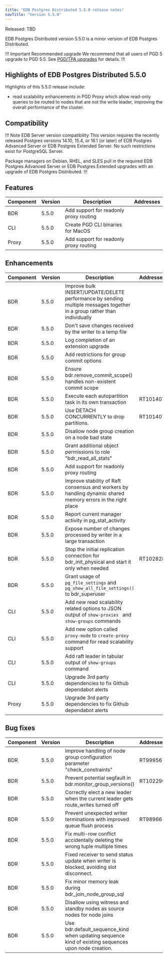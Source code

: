 ```yaml
---
title: "EDB Postgres Distributed 5.5.0 release notes"
navTitle: "Version 5.5.0"
---
```


Released: TBD

EDB Postgres Distributed version 5.5.0 is a minor version of EDB Postgres Distributed.

!!! Important Recommended upgrade
We recommend that all users of PGD 5 upgrade to PGD 5.5. See [PGD/TPA upgrades](../upgrades/tpa_overview) for details.
!!!


## Highlights of EDB Postgres Distributed 5.5.0

Highlights of this 5.5.0 release include:

* read scalability enhancements in PGD Proxy which allow read-only queries to be routed to nodes that are not the write leader, improving the overall performance of the cluster.

## Compatibility

!!! Note EDB Server version compatibility
This version requires the recently released Postgres versions 14.10, 15.4,
or 16.1 (or later) of EDB Postgres Advanced Server or EDB Postgres Extended
Server. No such restrictions exist for PostgreSQL Server.

Package managers on Debian, RHEL, and SLES pull in the required EDB Postgres
Advanced Server or EDB Postgres Extended upgrades with an upgrade of EDB
Postgres Distributed.
!!!

## Features

| Component | Version | Description                            | Addresses |
|-----------|---------|----------------------------------------|-----------|
| BDR       | 5.5.0   | Add support for readonly proxy routing |           |
| CLI       | 5.5.0   | Create PGD CLI binaries for MacOS      |           |
| Proxy     | 5.5.0   | Add support for readonly proxy routing |           |


## Enhancements

| Component | Version | Description                                                                                                             | Addresses |
|-----------|---------|-------------------------------------------------------------------------------------------------------------------------|-----------|
| BDR       | 5.5.0   | Improve bulk INSERT/UPDATE/DELETE performance by sending multiple messages together in a group rather than individually |           |
| BDR       | 5.5.0   | Don't save changes received by the writer to a temp file                                                                |           |
| BDR       | 5.5.0   | Log completion of an extension upgrade                                                                                  |           |
| BDR       | 5.5.0   | Add restrictions for group commit options                                                                               |           |
| BDR       | 5.5.0   | Ensure bdr.remove_commit_scope() handles non-existent commit scope                                                      |           |
| BDR       | 5.5.0   | Execute each autopartition task in its own transaction                                                                  | RT101407  |
| BDR       | 5.5.0   | Use DETACH CONCURRENTLY to drop partitions.                                                                             | RT101407  |
| BDR       | 5.5.0   | Disallow node group creation on a node bad state                                                                        |           |
| BDR       | 5.5.0   | Grant additional object permissions to role "bdr_read_all_stats"                                                        |           |
| BDR       | 5.5.0   | Add support for readonly proxy routing                                                                                  |           |
| BDR       | 5.5.0   | Improve stability of Raft consensus and workers by handling dynamic shared memory errors in the right place             |           |
| BDR       | 5.5.0   | Report current manager activity in pg_stat_activity                                                                     |           |
| BDR       | 5.5.0   | Expose number of changes processed by writer in a large transaction                                                     |           |
| BDR       | 5.5.0   | Stop the initial replication connection for bdr_init_physical and start it only when needed                             |  RT102828         |
| BDR       | 5.5.0   | Grant usage of `pg_file_settings` and `pg_show_all_file_settings()` to bdr_superuser                                    |           |
| CLI       | 5.5.0   | Add new read scalability related options to JSON output of `show-proxies ` and `show-groups` commands                   |           |
| CLI       | 5.5.0   | Add new option called `proxy-mode` to `create-proxy` command for read scalability support                               |           |
| CLI       | 5.5.0   | Add raft leader in  tabular output of `show-groups` command                                                             |           |
| CLI       | 5.5.0   | Upgrade 3rd party dependencies to fix Github dependabot alerts                                                          |           |
| Proxy     | 5.5.0   | Upgrade 3rd party dependencies to fix Github dependabot alerts                                                          |           |




## Bug fixes

| Component | Version | Description                                                                                         | Addresses |
|-----------|---------|-----------------------------------------------------------------------------------------------------|-----------|
| BDR       | 5.5.0   | Improve handling of node group configuration parameter "check_constraints"                          | RT99956   |
| BDR       | 5.5.0   | Prevent potential segfault in bdr.monitor_group_versions()                                          | RT102290  |
| BDR       | 5.5.0   | Correctly elect a new leader when the current leader gets route_writes turned off                   |           |
| BDR       | 5.5.0   | Prevent unexpected writer terminations with improved queue flush process                            | RT98966   |
| BDR       | 5.5.0   | Fix multi-row conflict accidentally deleting the wrong tuple multiple times                         |           |
| BDR       | 5.5.0   | Fixed receiver to send status update when writer is blocked, avoiding slot disconnect.              |           |
| BDR       | 5.5.0   | Fix minor memory leak during bdr_join_node_group_sql                                                |           |
| BDR       | 5.5.0   | Disallow using witness and standby nodes as source nodes for node joins                             |           |
| BDR       | 5.5.0   | Use bdr.default_sequence_kind when updating sequence kind of existing sequences upon node creation. |           |
